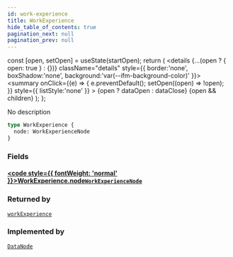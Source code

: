 ```yaml
---
id: work-experience
title: WorkExperience
hide_table_of_contents: true
pagination_next: null
pagination_prev: null
---
```







  const [open, setOpen] = useState(startOpen);
  return (
    <details {...(open ? { open: true } : {})} className="details" style={{ border:'none', boxShadow:'none', background:'var(--ifm-background-color)' }}>
      <summary
        onClick={(e) => {
          e.preventDefault();
          setOpen((open) => !open);
        }}
        style={{ listStyle:'none' }}
      >
      {open ? dataOpen : dataClose}
      </summary>
      {open && children}
    </details>
  );
};




No description


```graphql
type WorkExperience {
  node: WorkExperienceNode
}
```




### Fields

#### [<code style={{ fontWeight: 'normal' }}>WorkExperience.<b>node</b></code>](#)<Bullet />[`WorkExperienceNode`](/cris/objects/work-experience-node) <Badge class="secondary" text="object"/>
> 
> 



### Returned by

[`workExperience`](/cris/queries/work-experience)  <Badge class="secondary" text="query"/>

### Implemented by

[`DataNode`](/cris/unions/data-node)  <Badge class="secondary" text="union"/>

